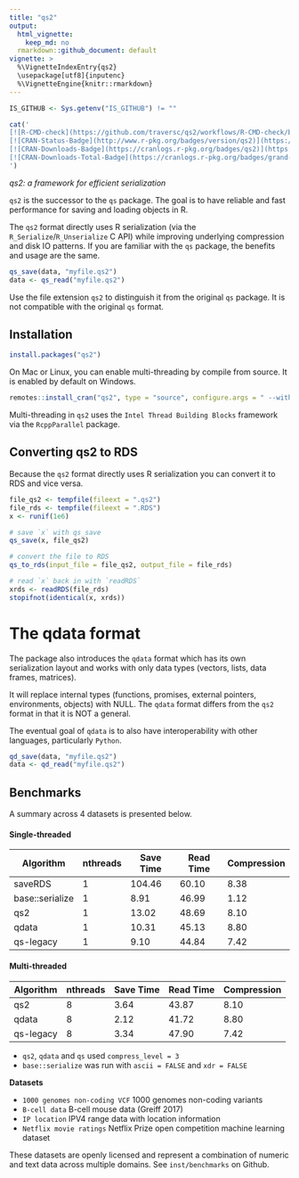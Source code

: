 ```yaml
---
title: "qs2"
output:
  html_vignette:
    keep_md: no
  rmarkdown::github_document: default
vignette: >
  %\VignetteIndexEntry{qs2}
  \usepackage[utf8]{inputenc}
  %\VignetteEngine{knitr::rmarkdown}
---
```


```r
IS_GITHUB <- Sys.getenv("IS_GITHUB") != ""
```

```r
cat('
[![R-CMD-check](https://github.com/traversc/qs2/workflows/R-CMD-check/badge.svg)](https://github.com/traversc/qs2/actions)
[![CRAN-Status-Badge](http://www.r-pkg.org/badges/version/qs2)](https://cran.r-project.org/package=qs2)
[![CRAN-Downloads-Badge](https://cranlogs.r-pkg.org/badges/qs2)](https://cran.r-project.org/package=qs2)
[![CRAN-Downloads-Total-Badge](https://cranlogs.r-pkg.org/badges/grand-total/qs2)](https://cran.r-project.org/package=qs2)
')
```

*qs2: a framework for efficient serialization*

`qs2` is the successor to the `qs` package. The goal is to have reliable and fast performance for saving and loading objects in R.

The `qs2` format directly uses R serialization (via the `R_Serialize`/`R_Unserialize` C API) while improving underlying compression and disk IO patterns. 
If you are familiar with the `qs` package, the benefits and usage are the same.

```r
qs_save(data, "myfile.qs2")
data <- qs_read("myfile.qs2")
```

Use the file extension `qs2` to distinguish it from the original `qs` package. It is not compatible with the original `qs` format.


## Installation

```r
install.packages("qs2")
```

On Mac or Linux, you can enable multi-threading by compile from source. It is enabled by default on Windows. 

```r
remotes::install_cran("qs2", type = "source", configure.args = " --with-TBB --with-simd=AVX2")
```

Multi-threading in `qs2` uses the `Intel Thread Building Blocks` framework via the `RcppParallel` package.


## Converting qs2 to RDS

Because the `qs2` format directly uses R serialization you can convert it to RDS and vice versa.

```r
file_qs2 <- tempfile(fileext = ".qs2")
file_rds <- tempfile(fileext = ".RDS")
x <- runif(1e6)

# save `x` with qs_save
qs_save(x, file_qs2)

# convert the file to RDS
qs_to_rds(input_file = file_qs2, output_file = file_rds)

# read `x` back in with `readRDS`
xrds <- readRDS(file_rds)
stopifnot(identical(x, xrds))
```

# The qdata format

The package also introduces the `qdata` format which has its own serialization layout and works with only data types (vectors, lists, data frames, matrices). 

It will replace internal types (functions, promises, external pointers, environments, objects) with NULL. The `qdata` format differs from 
the `qs2` format in that it is NOT a general.

The eventual goal of `qdata` is to also have interoperability with other languages, particularly `Python`. 

```r
qd_save(data, "myfile.qs2")
data <- qd_read("myfile.qs2")
```

## Benchmarks

A summary across 4 datasets is presented below.


#### Single-threaded

| Algorithm       | nthreads | Save Time | Read Time | Compression |
|-----------------|----------|-----------|-----------|-------------|
| saveRDS         | 1        | 104.46    | 60.10     | 8.38        |
| base::serialize | 1        | 8.91      | 46.99     | 1.12        |
| qs2             | 1        | 13.02     | 48.69     | 8.10        |
| qdata           | 1        | 10.31     | 45.13     | 8.80        |
| qs-legacy       | 1        | 9.10      | 44.84     | 7.42        |

#### Multi-threaded

| Algorithm       | nthreads | Save Time | Read Time | Compression |
|-----------------|----------|-----------|-----------|-------------|
| qs2             | 8        | 3.64      | 43.87     | 8.10        |
| qdata           | 8        | 2.12      | 41.72     | 8.80        |
| qs-legacy       | 8        | 3.34      | 47.90     | 7.42        |

* `qs2`, `qdata` and `qs` used `compress_level = 3`
* `base::serialize` was run with `ascii = FALSE` and `xdr = FALSE`

**Datasets**

* `1000 genomes non-coding VCF` 1000 genomes non-coding variants
* `B-cell data` B-cell mouse data (Greiff 2017)
* `IP location` IPV4 range data with location information
* `Netflix movie ratings` Netflix Prize open competition machine learning dataset

These datasets are openly licensed and represent a combination of numeric and text data across multiple domains. See `inst/benchmarks` on Github.
